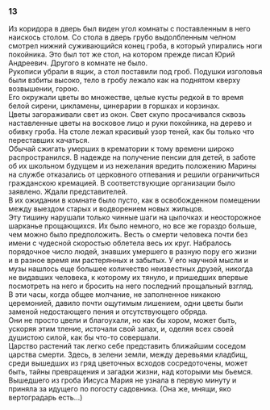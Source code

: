 ### 13 {-}

Из коридора в дверь был виден угол комнаты с поставленным в него наискось столом. Со стола в дверь грубо выдолбленным челном смотрел нижний суживающийся конец гроба, в который упирались ноги покойника. Это был тот же стол, на котором прежде писал Юрий Андреевич. Другого в комнате не было.<br/> Рукописи убрали в ящик, а стол поставили под гроб. Подушки изголовья были взбиты высоко, тело в гробу лежало как на поднятом кверху возвышении, горою.<br/> Его окружали цветы во множестве, целые кусты редкой в то время белой сирени, цикламены, цинерарии в горшках и корзинах.<br/> Цветы загораживали свет из окон. Свет скупо просачивался сквозь наставленные цветы на восковое лицо и руки покойника, на дерево и обивку гроба. На столе лежал красивый узор теней, как бы только что переставших качаться.<br/> Обычай сжигать умерших в крематории к тому времени широко распространился. В надежде на получение пенсии для детей, в заботе об их школьном будущем и из нежелания вредить положению Марины на службе отказались от церковного отпевания и решили ограничиться гражданскою кремацией. В соответствующие организации было заявлено. Ждали представителей.<br/> В их ожидании в комнате было пусто, как в освобожденном помещении между выездом старых и водворением новых жильцов.<br/> Эту тишину нарушали только чинные шаги на цыпочках и неосторожное шарканье прощающихся. Их было немного, но все же гораздо больше, чем можно было предположить. Весть о смерти человека почти без имени с чудесной скоростью облетела весь их круг. Набралось порядочное число людей, знавших умершего в разную пору его жизни и в разное время им растерянных и забытых. У его научной мысли и музы нашлось еще большее количество неизвестных друзей, никогда не видавших человека, к которому их тянуло, и пришедших впервые посмотреть на него и бросить на него последний прощальный взгляд.<br/> В эти часы, когда общее молчание, не заполненное никакою церемонией, давило почти ощутимым лишением, одни цветы были заменой недостающего пения и отсутствующего обряда.<br/> Они не просто цвели и благоухали, но как бы хором, может быть, ускоряя этим тление, источали свой запах, и, оделяя всех своей душистою силой, как бы что-то совершали.<br/> Царство растений так легко себе представить ближайшим соседом царства смерти. Здесь, в зелени земли, между деревьями кладбищ, среди вышедших из гряд цветочных всходов сосредоточены, может быть, тайны превращения и загадки жизни, над которыми мы бьемся. Вышедшего из гроба Иисуса Мария не узнала в первую минуту и приняла за идущего по погосту садовника. (Она же, мнящи, яко вертоградарь есть…)

